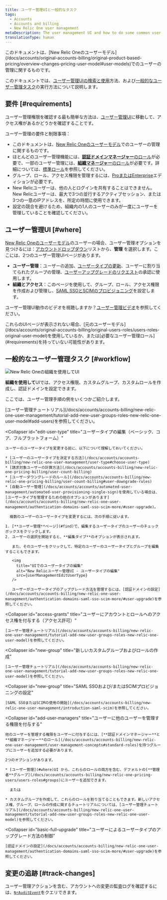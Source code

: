 ```yaml
---
title: ユーザー管理UIと一般的なタスク
tags:
  - Accounts
  - Accounts and billing
  - New Relic One user management
metaDescription: The user management UI and how to do some common user management tasks (New Relic One user model).
translationType: human
---
```




<Callout title="新規ユーザーモデル">
  このドキュメントは、[New Relic Oneのユーザーモデル](/docs/accounts/original-accounts-billing/original-product-based-pricing/overview-changes-pricing-user-model#user-models)でのユーザーの管理に関するものです。
</Callout>

このドキュメントでは、[ユーザー管理UIの検索と使用](#where)方法、および[一般的なユーザー管理タスク](#workflow)の実行方法について説明します。

## 要件 [#requirements]

ユーザー管理権限を確認する最も簡単な方法は、[ユーザー管理UI](#where)に移動して、アクセス権があるかどうかを確認することです。

ユーザー管理の要件と制限事項：

* このドキュメントは、[New Relic Oneのユーザーモデル](/docs/accounts/original-accounts-billing/original-product-based-pricing/overview-user-models)でのユーザーの管理に関するものです。
* ほとんどのユーザー管理機能には、[**認証ドメインマネージャー**のロール](/docs/accounts/accounts-billing/new-relic-one-pricing-users/users-roles#standard-roles)が必要で、一部のユーザー管理には、[**組織マネージャー**のロール](/docs/accounts/accounts-billing/new-relic-one-pricing-users/users-roles#standard-roles)が必要です。詳細については、[標準ロール](/docs/accounts/accounts-billing/new-relic-one-user-management/user-management-concepts#standard-roles)を参照してください。
* グループ、ロール、アクセス権限を管理するには、[ProまたはEnterprise](https://newrelic.com/pricing)エディションが必要です。
* New Relicユーザーは、他の人とログインを共有することはできません。New Relicユーザーは、最大で3つの並行するアクティブセッション、または3つの一意のIPアドレスを、所定の時間に使用できます。
* 設定の競合を避けるため、組織内の1人のユーザーのみが一度にユーザーを管理していることを確認してください。

## ユーザー管理UI [#where]

[New Relic Oneのユーザーモデル](/docs/accounts/original-accounts-billing/original-product-based-pricing/overview-user-models)のユーザーの場合、ユーザー管理オプションを見つけるには：[アカウントドロップダウン](/docs/using-new-relic/welcome-new-relic/get-started/glossary#account-dropdown)リストから、**管理** を選択します。ここには、2つのユーザー管理UIページがあります。

* **ユーザー管理**：ユーザーの追加、[ユーザータイプの更新](#edit-user-type)、ユーザーに割り当てられたグループの管理、[ユーザーアップグレードのリクエスト](/docs/accounts/accounts-billing/new-relic-one-user-management/authentication-domains-saml-sso-scim-more/#session-mgmt)の承認に使用します。
* **組織とアクセス**：このページを使用して、グループ、ロール、アクセス権限を作成および管理し、[SAML SSOとSCIMのプロビジョニング](/docs/accounts/accounts-billing/new-relic-one-user-management/authentication-domains-saml-sso-scim-more)を設定します。

ユーザー管理UI動作のビデオを視聴しますか？[ユーザー管理ビデオ](/docs/accounts/accounts-billing/new-relic-one-user-management/user-mgmt-videos)を参照してください。

<Callout variant="important">
  これらのUIページが表示されない場合、[元のユーザーモデル](/docs/accounts/original-accounts-billing/original-users-roles/users-roles-original-user-model)を使用しているか、または[必要なユーザー管理ロール](#requirements)を持っていない可能性があります。
</Callout>

## 一般的なユーザー管理タスク [#workflow]

<img
  title="New Relic Oneの組織を使用してUI"
  alt="New Relic Oneの組織を使用してUI"
  src={newRelicOneUserMgmt}
/> <figcaption>**組織を使用して**UIでは、アクセス権限、カスタムグループ、カスタムロールを作成し、認証ドメインを設定できます。</figcaption>

ここでは、ユーザー管理手順の例をいくつかご紹介します。

<CollapserGroup>
  <Collapser
    id="add-users"
    title="ユーザーの追加、編集、削除"
  >
    [ユーザー管理チュートリアル](/docs/accounts/accounts-billing/new-relic-one-user-management/tutorial-add-new-user-groups-roles-new-relic-one-user-model#add-users)を参照してください。
  </Collapser>

  <Collapser
    id="edit-user-type"
    title="ユーザータイプの編集（ベーシック、コア、フルプラットフォーム）"
  >
    ユーザーのユーザータイプを変更する前に、以下について理解しておいてください。

    * [ユーザーのユーザータイプを決定する方法](/docs/accounts/accounts-billing/new-relic-one-user-management/user-type#choose-user-type)
    * [請求対象ユーザーの計算方法](/docs/accounts/accounts-billing/new-relic-one-pricing-billing/user-count-billing)
    * [ユーザーダウングレードのルール](/docs/accounts/accounts-billing/new-relic-one-pricing-billing/user-count-billing#user-downgrade-rules)
    * [自動ユーザー管理](/docs/accounts/accounts/automated-user-management/automated-user-provisioning-single-sign)を使用している場合は、[ユーザータイプを管理するための他のオプションがあります](/docs/accounts/accounts-billing/new-relic-one-user-management/authentication-domains-saml-sso-scim-more/#user-upgrade)。

      複数のユーザーのユーザータイプを変更するには、次の手順に従います。

    1. [**ユーザー管理**ページ](#find)で、編集するユーザータイプのユーザーのチェックボックスをクリックします。
    2. ユーザーの選択を開始すると、**編集タイプ**のオプションが表示されます。

       また、そのユーザーをクリックして、特定のユーザーのユーザータイプとグループを編集することもできます。

       <img
         title="UIでのユーザータイプの編集"
         alt="New Relicユーザー管理UI - ユーザータイプの編集"
         src={userManagementEditUserType}
       />

       ユーザーがユーザータイプのアップグレード方法を管理するには、[認証ドメインの設定](/docs/accounts/accounts-billing/new-relic-one-user-management/authentication-domains-saml-sso-scim-more/#user-upgrade)を参照してください。
  </Collapser>

  <Collapser
    id="access-grants"
    title="ユーザーにアカウントとロールへのアクセス権を付与する（アクセス許可）"
  >
    [ユーザー管理チュートリアル](/docs/accounts/accounts-billing/new-relic-one-user-management/tutorial-add-new-user-groups-roles-new-relic-one-user-model)を参照してください。
  </Collapser>

  <Collapser
    id="new-group"
    title="新しいカスタムグループおよびロールの作成"
  >
    [ユーザー管理チュートリアル](/docs/accounts/accounts-billing/new-relic-one-user-management/tutorial-add-new-user-groups-roles-new-relic-one-user-model)を参照してください。
  </Collapser>

  <Collapser
    id="new-group"
    title="SAML SSOおよび/またはSCIMプロビジョニングの設定"
  >
    [SAML SSOまたはSCIMの使用の開始](/docs/accounts/accounts-billing/new-relic-one-user-management/introduction-saml-scim)を参照してください。
  </Collapser>

  <Collapser
    id="add-user-managers"
    title="ユーザーに他のユーザーを管理する権限を付与する"
  >
    他のユーザーを管理する権限をユーザーに付与するには、[**認証ドメインマネージャー**と**組織マネージャー**のロール](/docs/accounts/accounts-billing/new-relic-one-user-management/user-management-concepts#standard-roles)を持つグループにユーザーを追加する必要があります。

    2つのオプションがあります。

    * [ユーザー管理](#where)UI から、これらのロールの両方を含む、デフォルトの[**管理者**グループ](/docs/accounts/accounts-billing/new-relic-one-pricing-users/users-roles#groups)にユーザーを追加できます。

      または

    * カスタムグループを作成して、これらのロールを割り当てることもできます。新しいアクセス権、グループ、ロールの作成に関するチュートリアルについては、[ユーザー管理チュートリアル](/docs/accounts/accounts-billing/new-relic-one-user-management/tutorial-add-new-user-groups-roles-new-relic-one-user-model)を参照してください。
  </Collapser>

  <Collapser
    id="basic-full-upgrade"
    title="ユーザーによるユーザータイプのアップグレード方法の制御"
  >
    [認証ドメインの設定](/docs/accounts/accounts-billing/new-relic-one-user-management/authentication-domains-saml-sso-scim-more/#user-upgrade)を参照してください。
  </Collapser>
</CollapserGroup>

## 変更の追跡 [#track-changes]

ユーザー管理アクションを含む、アカウントへの変更の監査ログを確認するには、[`NrAuditEvent`](/docs/insights/insights-data-sources/default-data/nrauditevent-event-data-query-examples)をクエリできます。
